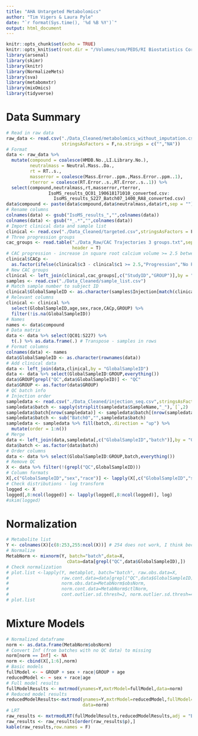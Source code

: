 ```yaml
---
title: "AHA Untargeted Metabolomics"
author: "Tim Vigers & Laura Pyle"
date: "`r format(Sys.time(), '%d %B %Y')`"
output: html_document
---
```


```r
knitr::opts_chunk$set(echo = TRUE)
knitr::opts_knit$set(root.dir = "/Volumes/som/PEDS/RI Biostatistics Core/Shared/Shared Projects/Laura/BDC/Projects/Janet Snell-Bergeon/AHA collaborative grant/Metabolomics")
library(arsenal)
library(skimr)
library(knitr)
library(NormalizeMets)
library(sva)
library(metabomxtr)
library(mixOmics)
library(tidyverse)
```

# Data Summary

```r
# Read in raw data
raw_data <- read.csv("./Data_Cleaned/metabolomics_without_imputation.csv",
                     stringsAsFactors = F,na.strings = c("","NA"))
# Format
data <- raw_data %>% 
  mutate(compound = coalesce(HMDB.No.,LI.Library.No.),
         neutralmass = Neutral.Mass..Da.,
         rt = RT..s.,
         masserror = coalesce(Mass.Error..ppm.,Mass.Error..ppm..1),
         rterror = coalesce(RT.Error..s.,RT.Error..s..1)) %>%
  select(compound,neutralmass,rt,masserror,rterror,
                IsoMS_results_QC01_190618171010_converted.csv:
                  IsoMS_results_S227_Batch07_1400_RA8_converted.csv)
data$compound <- paste(data$compound,data$neutralmass,data$rt,sep = "")
# Rename columns
colnames(data) <- gsub("IsoMS_results_","",colnames(data))
colnames(data) <- gsub("*_.*","",colnames(data))
# Import clinical data and sample list
clinical <- read.csv("./Data_Cleaned/targeted.csv",stringsAsFactors = F)
# Three progression groups
cac_groups <- read.table("./Data_Raw/CAC Trajectories 3 groups.txt",sep = "\t",
                         header = T)
# CAC progression - increase in square root calcium volume >= 2.5 between baseline and visit 3
clinical$CACp <- 
  as.factor(ifelse(clinical$c3 - clinical$c1 >= 2.5,"Progression","No Progression"))
# New CAC groups
clinical <- left_join(clinical,cac_groups[,c("StudyID","GROUP")],by = "StudyID")
samples <- read.csv("./Data_Cleaned/sample_list.csv")
# Match sample number to subject ID
clinical$GlobalSampleID <- as.character(samples$Injection[match(clinical$StudyID,samples$SampleID)])
# Relevant columns
clinical <- clinical %>%
  select(GlobalSampleID,age,sex,race,CACp,GROUP) %>%
  filter(!is.na(GlobalSampleID))
# Names
names <- data$compound
# Data matrix
data <- data %>% select(QC01:S227) %>%
  t(.) %>% as.data.frame(.) # Transpose - samples in rows
# Format columns
colnames(data) <- names
data$GlobalSampleID <- as.character(rownames(data))
# Add clinical data
data <- left_join(data,clinical,by = "GlobalSampleID")
data <- data %>% select(GlobalSampleID:GROUP,everything())
data$GROUP[grepl("QC",data$GlobalSampleID)] <- "QC"
data$GROUP <- as.factor(data$GROUP)
# QC batch info
# Injection order
sampledata <- read.csv("./Data_Cleaned/injection_seq.csv",stringsAsFactors = F)
sampledata$batch <- sapply(strsplit(sampledata$SampleName,"_"),`[`,2)
sampledata$batch[nrow(sampledata)] <- sampledata$batch[(nrow(sampledata)-1)]
sampledata$batch <- sub("Batch0","",sampledata$batch)
sampledata <- sampledata %>% fill(batch,.direction = "up") %>%
  mutate(order = 1:n())
# Merge
data <- left_join(data,sampledata[,c("GlobalSampleID","batch")],by = "GlobalSampleID")
data$batch <- as.factor(data$batch)
# Order columns
data <- data %>% select(GlobalSampleID:GROUP,batch,everything())
# Remove QC
X <- data %>% filter(!(grepl("QC",GlobalSampleID)))
# Column formats
X[,c("GlobalSampleID","sex","race")] <- lapply(X[,c("GlobalSampleID","sex","race")],as.factor)
# Check distributions - log transform
logged <- X
logged[,8:ncol(logged)] <- lapply(logged[,8:ncol(logged)], log)
#skim(logged)
```

# Normalization

```r
# Metabolite list
Y <- colnames(X)[c(8:253,255:ncol(X))] # 254 does not work, I think because too much missing data
# Normalize
MetabNorm <- mixnorm(Y, batch="batch",data=X,
                       cData=data[grepl("QC",data$GlobalSampleID),])
# Check normalization
# plot.list <-lapply(Y, metabplot, batch="batch", raw.obs.data=X, 
#                    raw.cont.data=data[grepl("QC",data$GlobalSampleID),],
#                    norm.obs.data=MetabNorm$obsNorm, 
#                    norm.cont.data=MetabNorm$ctlNorm,
#                    cont.outlier.sd.thresh=2, norm.outlier.sd.thresh=4)
# plot.list
```

# Mixture Models

```r
# Normalized dataframe
norm <- as.data.frame(MetabNorm$obsNorm)
# Convert Inf (from batches with no QC data) to missing
norm[norm == Inf] <- NA
norm <- cbind(X[,1:6],norm)
# Basic models
fullModel <- ~ GROUP + sex + race|GROUP + age
reducedModel <- ~ sex + race|age
# Full model results
fullModelResults <- mxtrmod(ynames=Y,mxtrModel=fullModel,data=norm)
# Reduced model results
reducedModelResults<-mxtrmod(ynames=Y,mxtrModel=reducedModel,fullModel=fullModel,
                             data=norm)
# LRT
raw_results <- mxtrmodLRT(fullModelResults,reducedModelResults,adj = "BH")
raw_results <- raw_results[order(raw_results$p),]
kable(raw_results,row.names = F)
```

